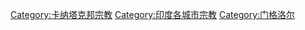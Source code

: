 [[Category:卡纳塔克邦宗教|Category:卡纳塔克邦宗教]]
[[Category:印度各城市宗教|Category:印度各城市宗教]]
[[Category:门格洛尔|Category:门格洛尔]]